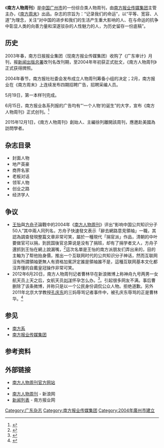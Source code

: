 {{Infobox magazine
| title           =南方人物周刊
| image_file      =Nfpeople2019.jpeg
| image_size      =220px
| image_caption   =《南方人物周刊》2019年第3期的封面
| editor          =王巍
| editor_title    =主编
| previous_editor =孙凌宇 周建平 杨静茹
| frequency       =逢周四出版
| category        =人物杂志
| company         =[[南方报业传媒集团|南方报业传媒集团]]
| publisher       =南方人物周刊杂志社
| firstdate       =2004年6月15日
| country         = {{PRC}}
| based           =广州市广州大道中289号
| language        = 简体中文
| website         = {{Official website|https://www.nfpeople.com/}}
| issn            = 1672-8335
| CN              = 44-1614/C
|oclc=62295089}}

《'''南方人物周刊'''》是[[中华人民共和国|中国]][[广州市|广州市]]的一份综合类人物周刊，由[[南方报业传媒集团|南方报业传媒集团]]主管主办，《[[南方周末|南方周末]]》出品。杂志的宗旨为：“记录我们的命运”，以“平等、宽容、人道”为理念，关注“对中国的进步和我们的生活产生重大影响的人、在与命运的抗争中彰显人类的向善力量和深遂驳杂的人性魅力的人，为历史留存一份底稿”。

== 历史 ==
2003年春，南方日报报业集团（现南方报业传媒集团）收购了《广东审计》月刊，报[[中华人民共和国新闻出版总署|新闻出版总署]]改刊名改刊期，至2004年年初获正式批文，《南方人物周刊》正式获得牌照。

2004年春节，南方报社社委会发布成立人物周刊筹备小组的决定；2月，南方报业在《南方周末》上连续发布四期招聘广告，招聘采编人员。

5月19日，第一本样刊完成。

6月15日，南方报业各系列报的广告均有“‘一个人物’的诞生”的大字，宣布《南方人物周刊》正式创刊。<ref>{{cite web|url=http://60th.nfdaily.cn/memory/content/2009-04/17/content_5077630.htm|title=徐列：一个“人物”的诞生|date=2009-04-17|accessdate=2010-05-26|publisher=[[南方日报|南方日报]]|archive-url=https://web.archive.org/web/20100730002825/http://60th.nfdaily.cn/memory/content/2009-04/17/content_5077630.htm|archive-date=2010-07-30|dead-url=yes}}</ref>

2015年12月1日，《南方人物周刊》創始人、主編徐列離開該周刊，應邀赴美國為訪問學者。

==杂志目录==
*封面人物
*地产英豪
*商界名家
*老板对话
*领军人物
*创业之路
*经济学人

== 争议 ==
*[[王怡_(作家)|王怡]]與[[方舟子|方舟子]]論戰中的2004年《[[南方人物周刊|南方人物周刊]]》评出“影响中国公共知识分子50人”其中兩人同列名，方舟子快速發文表示「辭去網路意見領袖」一職，其認為調查發現整篇文章非常可笑，屬於一種現代「捐官派」作品，清朝的中叶要做官可以捐，到民国後官总算说是没有了捐班，却有了捐学者文人，方舟子還抓到王怡在網上說漏嘴，<ref>{{Cite web |url=http://www.xys.org/xys/netters/Fang-Zhouzi/sohu/zhishifenzi.txt |title=请辞公共知识分子桂冠-方舟子 |accessdate=2019-06-05 |archive-date=2017-06-02 |archive-url=https://web.archive.org/web/20170602231447/http://www.xys.org/xys/netters/Fang-Zhouzi/sohu/zhishifenzi.txt |dead-url=no }}</ref>這次名單是王怡的南方派朋友们弄出来的，目的主軸为了帮他抬身價，推出一个互联网时代的公共知识分子神话，然而互联网沒有所謂領袖更無人有資格加冕評定誰是領袖誰不是，這種互联网基本文化都沒弄懂的自戴皇冠操作非常可笑。
*2012年6月20日，南方人物周刊记者曹林华在新浪微博上称神舟九号两男一女航天员上天之后，女航天员[[刘洋_(航天员)|刘洋]]怀孕怎么办。<ref>{{cite web|url=http://news.163.com/12/0620/12/84EOF3JC00014AEE.html|title=南方人物周刊记者微博侮辱女航天员被怒斥 回应称调侃(图)|date=2012-06-20|accessdate=2012-06-20|publisher=中原新闻网|archive-url=https://web.archive.org/web/20120623142300/http://news.163.com/12/0620/12/84EOF3JC00014AEE.html|archive-date=2012-06-23|dead-url=yes}}</ref>。引起很多网友不满。事后曹删除了该条微博，并称只是以一个公民身份调侃公众人物。拒绝道歉。另外2011年北京大学教授[[孔庆东|孔庆东]]的三妈辱骂记者事件中，被孔庆东辱骂的正是曹林华。<ref>{{cite web|url=http://time-weekly.com/story/2012-03-29/123090.html|title=他们和司马南孔庆东|date=2012-03-29|accessdate=2012-06-20|publisher=[[时代周报|时代周报]]|archive-url=https://web.archive.org/web/20120704022131/http://time-weekly.com/story/2012-03-29/123090.html|archive-date=2012-07-04|dead-url=yes}}</ref>

== 参见 ==
* [[南方系|南方系]]
* [[南方报业传媒集团|南方报业传媒集团]]

== 参考资料 ==
{{reflist}}

== 外部链接 ==
* [http://www.nfpeople.com/ 南方人物周刊官方网站] {{Wayback|url=http://www.nfpeople.com/ |date=20210212015628 }}
* {{Sinaweibo|southernpeopleweekly}}
* [http://news.sina.com.cn/m/nfrenwuzhoukan/index.html 南方人物周刊] {{Wayback|url=http://news.sina.com.cn/m/nfrenwuzhoukan/index.html |date=20200903003008 }} - 新浪网
* [https://web.archive.org/web/20100524024848/http://nf.nfdaily.cn/nfrwzk/ 新闻列表] - 南方报业网

{{南方报业传媒集团}}

[[Category:广东杂志|Category:广东杂志]]
[[Category:南方报业传媒集团|Category:南方报业传媒集团]]
[[Category:2004年廣州市建立|Category:2004年廣州市建立]]